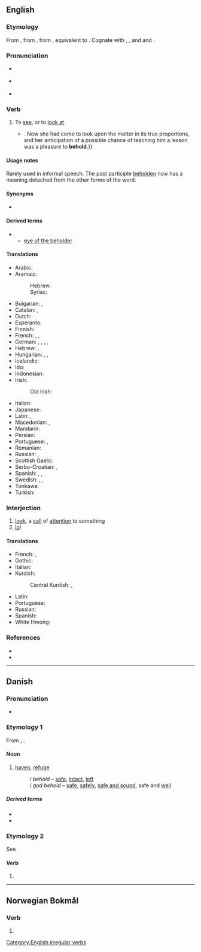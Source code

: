 ==English==

===Etymology===
From {{inh|en|enm|beholden}}, from {{inh|en|ang|behealdan||to hold, have, occupy, possess, guard, preserve, contain, belong, keep, observe, consider, behold, look at, gaze on, see, signify, avail, effect, take care, beware, be cautious, restrain, act, behave}}, from {{inh|en|gem-pro|*bihaldaną||to hold with, keep}}, equivalent to {{prefix|be|hold|lang=en}}. Cognate with {{cog|nl|behouden||to keep, restrain, preserve}}, {{cog|de|behalten||to keep, restrain, remember}}, {{etyl|da|-}} and {{cog|no|beholde||to keep}} and {{cog|sv|behålla||to keep}}.

===Pronunciation===
* {{a|UK}} {{IPA|/bɪˈhəʊld/|lang=en}}
* {{a|GenAm}} {{IPA|/bɪˈhoʊld/|lang=en}}
* {{audio|en-us-behold.ogg|Audio (US)|lang=en}}

===Verb===
{{en-verb|beholds|beholding|beheld|beheld|past_ptc2=beholden|past_ptc2_qual=rare}}

# {{lb|en|transitive}} To [[see]], or to [[look at]].
#* {{quote-book|year=1898|author={{w|Winston Churchill (novelist)|Winston Churchill}}
|title={{w|The Celebrity}}|chapter=8
|passage=The humor of my proposition appealed more strongly to Miss Trevor than I had looked for, and from that time forward she became her old self again;{{...}}. Now she had come to look upon the matter in its true proportions, and her anticipation of a possible chance of teaching him a lesson was a pleasure to '''behold'''.}}

====Usage notes====
Rarely used in informal speech. The past participle [[beholden]] now has a meaning detached from the other forms of the word.

====Synonyms====
* {{seeSynonyms|look}}

====Derived terms====
* {{l|en|beholder}}
** [[eye of the beholder]]

====Translations====
{{trans-top|to see, to look at}}
* Arabic: {{t|ar|هُوَذَا|m}}
* Aramaic:
*: Hebrew: {{t|arc|הא|tr=hā, ho|sc=Hebr}}
*: Syriac: {{t|arc|ܗܐ|tr=hā, ho|sc=Syrc}}
* Bulgarian: {{t+|bg|гледам}}, {{t+|bg|виждам}}
* Catalan: {{t+|ca|mirar}}, {{t+|ca|vigilar}}
* Dutch: {{t+|nl|aanschouwen}}
* Esperanto: {{t+|eo|rigardi}}
* Finnish: {{qualifier|1}} {{t+|fi|katsoa}}
* French: {{t+|fr|regarder}}, {{t+|fr|voir}}, {{t+|fr|observer}}
* German: {{t+|de|betrachten}}, {{t+|de|sehen}}, {{t+|de|schauen}}, {{t+|de|anschauen}}, {{t+|de|ansehen}}
* Hebrew: {{t+|he|הִנֵּה|tr=hiné|sc=Hebr}}, {{t|he|הֲרֵי|tr=haréi}}
* Hungarian: {{t+|hu|meglát}}, {{t+|hu|észrevesz}}, {{t+|hu|megpillant}}
* Icelandic: {{t+|is|sjá}}
* Ido: {{t+|io|yen}}
* Indonesian: {{t+|id|lihat}}
* Irish:
*: Old Irish: {{t|sga|ad·cí}}
{{trans-mid}}
* Italian: {{t+|it|guardare}}
* Japanese: {{t+|ja|見る|tr=miru}}
* Latin: {{t+|la|aspicio}}, {{t|la|tueor}}
* Macedonian: {{t|mk|гледа|sc=Cyrl}}, {{t|mk|следи|sc=Cyrl}}
* Mandarin: {{t+|cmn|看|tr=kàn|sc=Hani}}
* Persian: {{t+|fa|نگریستن|tr=negaristan|sc=fa-Arab}}
* Portuguese: {{t+|pt|ver}}, {{t+|pt|contemplar}}
* Romanian: {{t+|ro|vedea}}
* Russian: {{t+|ru|смотре́ть}}, {{t+|ru|гляде́ть}}
* Scottish Gaelic: {{t|gd|amhairc}}
* Serbo-Croatian: {{t+|sh|posmatrati}}, {{t+|sh|gledati}}
* Spanish: {{t+|es|contemplar}}, {{t+|es|mirar}}, {{t+|es|observar}}
* Swedish: {{t+|sv|skåda}}, {{t+|sv|betrakta}}, {{t+|sv|åskåda}}
* Tonkawa: {{t|tqw|ˀana}}
* Turkish: {{t+|tr|bakmak}}
{{trans-bottom}}

===Interjection===
{{en-interj}}

# [[look]], a [[call]] of [[attention]] to something
# [[lo]]!

====Translations====
{{trans-top}}
* French: {{t|fr|voici}}, {{t+|fr|voilà}}
* Gothic: {{t|got|𐍃𐌰𐌹}}
* Italian: {{t|it|ecco}}
* Kurdish:
*: Central Kurdish: {{t|ckb|ئەوەتا|tr=eweta}}, {{t|ckb|ئەمەتا|tr=emeta}}
{{trans-mid}}
* Latin: {{t|la|ecce}}
* Portuguese: {{t|pt|eis}}
* Russian: {{t|ru|вот}}
* Spanish: {{t|es|he aquí}}
* White Hmong: {{t|mww|saib seb}}
{{trans-bottom}}

===References===
* {{R:Century 1911}}
* {{R:Webster 1913}}

[[Category:English irregular verbs]]

----

==Danish==

===Pronunciation===
* {{IPA|/behɔl/|[b̥eˈhʌlˀ]|lang=da}}

===Etymology 1===
From {{der|da|gml|beholt}}, {{m|gml|behalt}}.

====Noun====
{{head|da|noun|indeclinable}}

# {{lb|da|archaic}} [[haven]], [[refuge]]
#: ''i behold'' – [[safe]], [[intact]], [[left]] {{gloss|remaining}}
#: ''i god behold'' – [[safe]], [[safely]], [[safe and sound]], safe and [[well]]

=====Derived terms=====
* {{l|da|i behold}}
* {{l|da|i god behold}}

===Etymology 2===
See {{m|da|beholde||to keep}}

====Verb====
{{head|da|verb form}}

# {{imperative of|beholde|lang=da}}

----

==Norwegian Bokmål==

===Verb===
{{head|nb|verb form}}

# {{form of|imperative|beholde|lang=nb}}